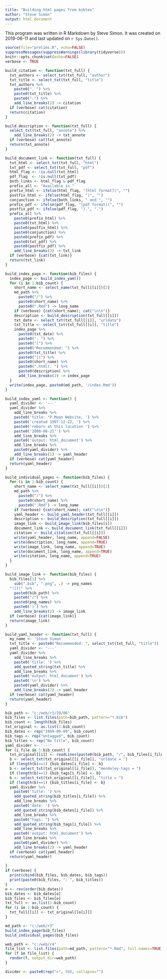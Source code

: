 ```yaml
---
title: "Building html pages from bibtex"
author: "Steve Simon"
output: html_document
---
```


This program was written in R Markdown by Steve Simon. It was created on 2019-06-11 and last updated on `r Sys.Date()`.

```r
source(file="prelims.R", echo=FALSE)
suppressMessages(suppressWarnings(library(tidyverse)))
knitr::opts_chunk$set(echo=FALSE)
verbose <- TRUE
```

```r
build_citation <- function(txt_full) {
  txt_authors <- select_txt(txt_full, "author")
  txt_title <- select_txt(txt_full, "title")
  txt_authors %>%
    paste0(". ") %>%
    paste0(txt_title) %>%
    paste0(".") %>%
    add_line_breaks(2) -> citation
  if (verbose) cat(citation)
  return(citation)
}

build_description <- function(txt_full) {
  select_txt(txt_full, "annote") %>%
    add_line_breaks(2) -> txt_annote
  if (verbose) cat(txt_annote)
  return(txt_annote)
}

build_document_link <- function(txt_full) {
  txt_html <- select_txt(txt_full, "html")
  txt_pdf <- select_txt(txt_full, "pdf")
  html_flag <- !is.null(txt_html)
  pdf_flag  <- !is.null(txt_pdf)
  both_links <- html_flag & pdf_flag
  prefix_all <- "Available in "
  prefix_html <- ifelse(html_flag, "[html format](", "")
  postfix_html <- ifelse(html_flag, ")", "")
  conjunction <- ifelse(both_links, " and ", "")
  prefix_pdf <- ifelse(pdf_flag, "[pdf format](", "")
  postfix_pdf <- ifelse(pdf_flag, ").", ".")
  prefix_all %>%
    paste0(prefix_html) %>%
    paste0(txt_html) %>%
    paste0(postfix_html) %>%
    paste0(conjunction) %>%
    paste0(prefix_pdf) %>%
    paste0(txt_pdf) %>%
    paste0(postfix_pdf) %>%
    add_line_breaks(2) -> txt_link
  if (verbose) {cat(txt_link)}
  return(txt_link)
}

build_index_page <- function(bib_files) {
  index_page <- build_index_yaml()
  for (i in 1:bib_count) {
    short_name <- select_name(txt_full[[i]])[2]
    md_path %>%
      paste0("/") %>%
      paste0(short_name) %>%
      paste0(".Rmd") -> long_name
    if (verbose) {cat(short_name); cat("\n\n")}
    description <- build_description(txt_full[[i]])
    txt_date <- select_txt(txt_full[[i]], "urldate")
    txt_title <- select_txt(txt_full[[i]], "title")
    index_page %>%
      paste0(txt_date) %>%
      paste0(". ") %>%
      paste0("[") %>%
      paste0("Recommended: ") %>%
      paste0(txt_title) %>%
      paste0("](") %>%
      paste0(short_name) %>%
      paste0(".html). ") %>%
      paste0(description) %>%
      add_line_breaks(2) -> index_page
  }
  write(index_page, paste0(md_path, '/index.Rmd'))
}

build_index_yaml <- function() {
  yaml_divider <- '---'
  yaml_divider %>%
    add_line_breaks %>%
    paste0('title: "P.Mean Website, ') %>%
    paste0('created 1997-12-22, ') %>%
    paste0('reborn at this location ') %>%
    paste0('2008-06-21"') %>%
    add_line_breaks %>%
    paste0('output: html_document') %>%
    add_line_breaks %>%
    paste0(yaml_divider) %>%
    add_line_breaks(2) -> yaml_header
  if (verbose) cat(yaml_header)  
  return(yaml_header)
}

build_individual_pages <- function(bib_files) {
  for (i in 1:bib_count) {
    short_name <- select_name(txt_full[[i]])[2]
    md_path %>%
      paste0("/") %>%
      paste0(short_name) %>%
      paste0(".Rmd") -> long_name
    if (verbose) {cat(short_name); cat("\n\n")}
    yaml_header <- build_yaml_header(txt_full[[i]])
    description <- build_description(txt_full[[i]])
    image_link <- build_image_link(bib_files[i])
    document_link <- build_document_link(txt_full[[i]])
    citation <- build_citation(txt_full[[i]])
    write(yaml_header, long_name, append=FALSE)
    write(description, long_name, append=TRUE)
    write(image_link, long_name, append=TRUE)
    write(document_link, long_name, append=TRUE)
    write(citation, long_name, append=TRUE)
  }
}

build_image_link <- function(bib_files) {
  bib_files[1] %>%
    sub(".bib", ".png", .) -> png_names
  "![](" %>%
    paste0(bib_path) %>%
    paste0("/") %>%
    paste0(png_names) %>%
    paste0(')') %>%
    add_line_breaks(2) -> image_link
  if (verbose) {cat(image_link)}
  return(image_link)
}

build_yaml_header <- function(txt_full) {
  my_name <- 'Steve Simon'
  txt_title <- paste0("Recommended: ", select_txt(txt_full, "title"))
  yaml_divider <- '---'
  yaml_divider %>%
    add_line_breaks %>%
    paste0('title: ') %>%
    add_quoted_string(txt_title) %>%
    add_line_breaks %>%
    paste0('output: html_document') %>%
    paste0('\n') %>%
    paste0(yaml_divider) %>%
    add_line_breaks(2) -> yaml_header
  if (verbose) cat(yaml_header)  
  return(yaml_header)
}
```

```r
bib_path <- "c:/web/r1/19/06"
bib_files <- list.files(path=bib_path, pattern="*.bib")
bib_count <- length(bib_files)
txt_original <- as.list(1:bib_count)
bib_dates <- rep("1999-09-09", bib_count)
bib_tags <- rep("Untagged", bib_count)
bib_titles <- rep("No title", bib_count)
yaml_divider <- '---'
for (i_file in 1:bib_count) {
  txt_original[[i]] <- readLines(paste0(bib_path, "/", bib_files[i_file]))
  b <- select_txt(txt_original[[i_file]], "urldate = ")
  if (length(b)==1) {bib_dates[i_file] <- b}
  b <- select_txt(txt_original[[i_file]], "mendeley-tags = ")
  if (length(b)==1) {bib_tags[i_file] <- b}
  b <- select_txt(txt_original[[i_file]], "title = ")
  if (length(b)==1) {bib_titles[i_file] <- b}
  yaml_divider %>%
    paste0('title: ') %>%
    add_quoted_string(bib_titles[i_file]) %>%
    add_line_breaks %>%
    paste0('date: ') %>%
    add_quoted_string(bib_dates[i_file]) %>%
    add_line_breaks %>%
    paste0("tags: ") %>%
    add_quoted_string(bib_tags[i_file]) %>%
    add_line_breaks %>%
    paste0('output: html_document') %>%
    add_line_breaks %>%
    paste0(yaml_divider) %>%
    add_line_breaks(2) -> yaml_header
  if (verbose) cat(yaml_header)  
  return(yaml_header)
    
}
if (verbose) {
  print(cbind(bib_files, bib_dates, bib_tags))
  print(paste0(bib_files, ": ", bib_titles))
}
o <- rev(order(bib_dates))
bib_dates <- bib_dates[o]
bib_files <- bib_files[o]
txt_full <- as.list(1:bib_count)
for (i in 1:bib_count) {
  txt_full[[i]] <- txt_original[[o[i]]]
}
```

```r
md_path <- "c:/web/r3"
build_index_page(bib_files)
build_individual_pages(bib_files)
```

```r
web_path <- "c:/web/r4"
file_list <- list.files(path=md_path, pattern="*.Rmd", full.names=TRUE)
for (f in file_list) {
  render(f, output_dir=web_path)
}
```

```r

divider <- paste0(rep("=", 50), collapse="")
```


